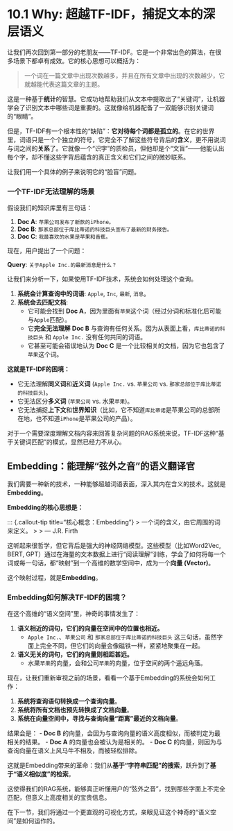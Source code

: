 # 10.1 Why: 超越TF-IDF，捕捉文本的深层语义

让我们再次回到第一部分的老朋友——TF-IDF。它是一个非常出色的算法，在很多场景下都卓有成效。它的核心思想可以概括为：

> 一个词在一篇文章中出现次数越多，并且在所有文章中出现的次数越少，它就越能代表这篇文章的主题。

这是一种基于**统计**的智慧。它成功地帮助我们从文本中提取出了“关键词”，让机器学会了识别文本中哪些词是重要的。这就像给机器配备了一双能够识别关键词的“眼睛”。

但是，TF-IDF有一个根本性的“缺陷”：**它对待每个词都是孤立的**。在它的世界里，词语只是一个个独立的符号，它完全不了解这些符号背后的**含义**，更不用说词与词之间的**关系**了。它就像一个“识字”的质检员，但他却是个“文盲”——他能认出每个字，却不懂这些字背后蕴含的真正含义和它们之间的微妙联系。

让我们用一个具体的例子来说明它的“脸盲”问题。

### 一个TF-IDF无法理解的场景

假设我们的知识库里有三句话：

1.  **Doc A**: `苹果公司发布了新款的iPhone。`
2.  **Doc B**: `那家总部位于库比蒂诺的科技巨头宣布了最新的财务报告。`
3.  **Doc C**: `我最喜欢的水果是苹果和香蕉。`

现在，用户提出了一个问题：

**Query**: `关于Apple Inc.的最新消息是什么？`

让我们来分析一下，如果使用TF-IDF技术，系统会如何处理这个查询。

1.  **系统会计算查询中的词语**: `Apple`, `Inc`, `最新`, `消息`。
2.  **系统会去匹配文档**:
    *   它可能会找到 **Doc A**，因为里面有`苹果`这个词（经过分词和标准化后可能与`Apple`匹配）。
    *   它**完全无法理解** **Doc B** 与查询有任何关系。因为从表面上看，`库比蒂诺的科技巨头` 和 `Apple Inc.` 没有任何共同的词语。
    *   它甚至可能会错误地认为 **Doc C** 是一个比较相关的文档，因为它也包含了`苹果`这个词。

**这就是TF-IDF的困境：**

-   它无法理解**同义词**和**近义词** (`Apple Inc.` vs. `苹果公司` vs. `那家总部位于库比蒂诺的科技巨头`)。
-   它无法区分**多义词** (`苹果公司` vs. 水果`苹果`)。
-   它无法捕捉**上下文**和**世界知识**（比如，它不知道`库比蒂诺`是苹果公司的总部所在地，也不知道`iPhone`是苹果公司的产品）。

对于一个需要深度理解文档内容来回答复杂问题的RAG系统来说，TF-IDF这种“基于关键词匹配”的模式，显然已经力不从心。

## Embedding：能理解“弦外之音”的语义翻译官

我们需要一种新的技术，一种能够超越词语表面，深入其内在含义的技术。这就是**Embedding**。

**Embedding的核心思想是：**

::: {.callout-tip title="核心概念：Embedding"}
> 一个词的含义，由它周围的词来定义。
> 
> --- J.R. Firth

这听起来很哲学，但它背后是强大的神经网络模型。这些模型（比如Word2Vec, BERT, GPT）通过在海量的文本数据上进行“阅读理解”训练，学会了如何将每一个词或每一句话，都“映射”到一个高维的数学空间中，成为一个**向量 (Vector)**。

这个映射过程，就是**Embedding**。

### Embedding如何解决TF-IDF的困境？

在这个高维的“语义空间”里，神奇的事情发生了：

1.  **语义相近的词句，它们的向量在空间中的位置也相近。**
    *   `Apple Inc.`、`苹果公司` 和 `那家总部位于库比蒂诺的科技巨头` 这三句话，虽然字面上完全不同，但它们的向量会像磁铁一样，紧紧地聚集在一起。
2.  **语义无关的词句，它们的向量则相距甚远。**
    *   水果`苹果`的向量，会和公司`苹果`的向量，位于空间的两个遥远角落。

现在，让我们重新审视之前的场景，看看一个基于Embedding的系统会如何工作：

1.  **系统将查询语句转换成一个查询向量**。
2.  **系统将所有文档也预先转换成了文档向量**。
3.  **系统在向量空间中，寻找与查询向量“距离”最近的文档向量**。

结果会是：
-   **Doc B** 的向量，会因为与查询向量的语义高度相似，而被判定为最相关的结果。
-   **Doc A** 的向量也会被认为是相关的。
-   **Doc C** 的向量，则因为与查询向量在语义上风马牛不相及，而被轻松排除。

这就是Embedding带来的革命：我们从**基于“字符串匹配”的搜索**，跃升到了**基于“语义相似度”的检索**。

这使得我们的RAG系统，能够真正听懂用户的“弦外之音”，找到那些字面上不完全匹配，但意义上高度相关的宝贵信息。

在下一节，我们将通过一个更直观的可视化方式，亲眼见证这个神奇的“语义空间”是如何运作的。 